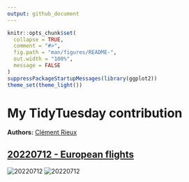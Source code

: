 ```yaml
---
output: github_document
---
```


<!-- README.md is generated from README.Rmd. Please edit that file -->


```r
knitr::opts_chunk$set(
  collapse = TRUE,
  comment = "#>",
  fig.path = "man/figures/README-",
  out.width = "100%",
  message = FALSE
)
suppressPackageStartupMessages(library(ggplot2))
theme_set(theme_light())
```

# My TidyTuesday contribution

**Authors:** [Clément Rieux](https://github.com/clementrx)

## [20220712 - European flights](https://github.com/clementrx/tidytuesday/tree/master/data/2022/2022-07-12)

![20220712](https://github.com/clementrx/Tidytuesday_sub/blob/main/plot/20220712/airport_traffic_map.png)
![20220712](https://github.com/clementrx/Tidytuesday_sub/blob/main/plot/20220712/traffic_by_airport_2021.png)